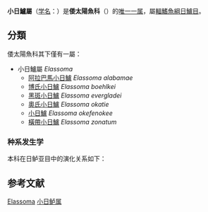 {{AutoTaxobox
| image = Pygmy Sunfish, Elassoma evergladei.jpg
| image_caption = [[黑斑小日鲈|黑斑小日鲈]] ''Elassoma evergladei''
| display parents=3
| parent authority=[[David_Starr_Jordan|Jordan]], 1877
| taxon = Elassoma
| authority=[[David_Starr_Jordan|Jordan]], 1877
| type species=[[横带小日鲈|横带小日鲈]]<br>''Elassoma zonatum''
| type species authority=[[David_Starr_Jordan|Jordan]], 1877
| subdivision =
*[[阿拉巴馬小日鱸|阿拉巴馬小日鱸]] ''E. alabamae''
*[[博氏小日鱸|博氏小日鱸]] ''E.  boehlkei''
*[[黑斑小日鱸|黑斑小日鱸]] ''E.  evergladei''
*[[奧氏小日鱸|奧氏小日鱸]] ''E.  okatie''
*[[小日鱸|小日鱸]] ''E.  okefenokee''
*[[橫帶小日鱸|橫帶小日鱸]] ''E.  zonatum''
}}
'''小日鱸屬'''（[[学名|学名]]：{{lang|la|''Elassoma''}}）是'''倭太陽魚科'''（{{lang|la|Elassomatidae}}）的[[单型|唯一一属]]，屬[[輻鰭魚綱|輻鰭魚綱]][[日鱸目|日鱸目]]。

==分類==
倭太陽魚科其下僅有一屬{{r|FishBase}}：
*小日鱸屬 ''Elassoma''
**[[阿拉巴馬小日鱸|阿拉巴馬小日鱸]] ''Elassoma alabamae''
**[[博氏小日鱸|博氏小日鱸]] ''Elassoma boehlkei''
**[[黑斑小日鱸|黑斑小日鱸]] ''Elassoma evergladei''
**[[奧氏小日鱸|奧氏小日鱸]] ''Elassoma okatie''
**[[小日鱸|小日鱸]] ''Elassoma okefenokee''
**[[橫帶小日鱸|橫帶小日鱸]] ''Elassoma zonatum''

===种系发生学===
本科在日鲈亚目中的演化关系如下{{r|Deepfin}}：
{{日鲈亚目支序分类法}}

==参考文献==
{{reflist|refs=
<ref name=Deepfin>{{cite journal|last1=Betancur-R|first1=Ricardo|last2=Wiley|first2=Edward O.|last3=Arratia|first3=Gloria|last4=Acero|first4=Arturo|last5=Bailly|first5=Nicolas|last6=Miya|first6=Masaki|last7=Lecointre|first7=Guillaume|last8=Ortí|first8=Guillermo|title=Phylogenetic classification of bony fishes|journal=''BMC Evolutionary Biology''|date=2017-07-06|volume=17|pages=162|doi=10.1186/s12862-017-0958-3|url=https://bmcevolbiol.biomedcentral.com/articles/10.1186/s12862-017-0958-3|issn=1471-2148|author=|access-date=2019-01-14|archive-url=https://web.archive.org/web/20190322032046/https://bmcevolbiol.biomedcentral.com/articles/10.1186/s12862-017-0958-3|archive-date=2019-03-22|dead-url=yes}}</ref>
<ref name=FishBase>{{FishBase family|family=Elassomatidae|month=January|year=2019}}</ref>
}}

{{taxonbar}}

[[Category:倭太陽魚科|Elassoma]]
[[Category:小日鲈属|]]